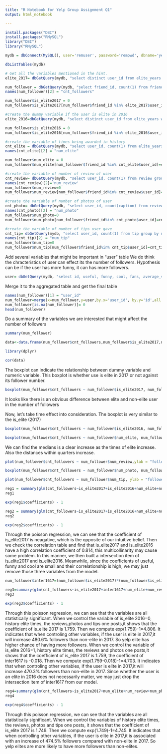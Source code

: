 ```yaml
---
title: "R Notebook for Yelp Group Assignment Q1"
output: html_notebook

---
```


```r
install.packages("DBI")
install.packages("RMySQL")
library("DBI")
library("RMySQL")

mydb = dbConnect(MySQL(), user='remuser', password='rempwd', dbname='yelp_db', host='ec2-34-216-35-252.us-west-2.compute.amazonaws.com', port=3306)

dbListTables(mydb)
```
```r
# Get all the variables mentioned in the hint.
elite_2017= dbGetQuery(mydb, "select distinct user_id from elite_years where year = '2017'")

num_follower = dbGetQuery(mydb, "select friend_id, count(1) from friend group by friend_id")
names(num_follower)[2] = "cnt_followers"

num_follower$is_elite2017 = 0
num_follower$is_elite2017[num_follower$friend_id %in% elite_2017$user_id] = 1

#create the dummy variable if the user is elite in 2016
elite_2016=dbGetQuery(mydb, "select distinct user_id from elite_years where year = '2016'")

num_follower$is_elite2016 = 0
num_follower$is_elite2016[num_follower$friend_id %in% elite_2016$user_id] = 1

#create the variable of times being awarded in history
cnt_elite = dbGetQuery(mydb, "select user_id, count(1) from elite_years where year !='2017' group by user_id")
names(cnt_elite)[2] = "num_elite"

num_follower$num_elite = 0
num_follower$num_elite[num_follower$friend_id %in% cnt_elite$user_id]=cnt_elite$num_elite

#create the variable of number of review of user
cnt_review= dbGetQuery(mydb, "select user_id, count(1) from review group by user_id")
names(cnt_review)[2]='num_review'
num_follower$num_review=0
num_follower$num_review[num_follower$friend_id%in% cnt_review$user_id]=cnt_review$num_review

#create the variable of number of photos of user 
cnt_photo= dbGetQuery(mydb, "select user_id, count(caption) from review as r,photo as p where r.id=p.id group by user_id")
names(cnt_photo)[2] = "num_photo"
num_follower$num_photo=0
num_follower$num_photo[num_follower$friend_id%in% cnt_photo$user_id]=cnt_photo$num_photo

#create the variable of number of tips user gave 
cnt_tip= dbGetQuery(mydb, "select user_id, count(1) from tip group by user_id")
names(cnt_tip)[2] = "num_tip"
num_follower$num_tip=0
num_follower$num_tip[num_follower$friend_id%in% cnt_tip$user_id]=cnt_tip$num_tip
```
Add several variables that might be important in "user" table 
We do think the chracteristics of user can effect its the number of followers.
Hypothesis can be if the user has more funny, it can has more followers.
```r
user= dbGetQuery(mydb, "select id, useful, funny, cool, fans, average_stars from user")
```
Merge it to the aggregated table and get the final table
```r
names(num_follower)[1] = "user_id"
num_follower=merge(x=num_follower,y=user,by.x='user_id', by.y='id',all.x= TRUE)
num_follower[is.na(num_follower)]= 0
head(num_follower)
```
Do a summary of the variables we are interested that might affect the number of followers
```r
summary(num_follower)
```
```r
data<-data.frame(num_follower$cnt_followers,num_follower$is_elite2017,num_follower$is_elite2016,num_follower$num_elite,num_follower$num_review,num_follower$num_photo,num_follower$num_tip,num_follower$useful, num_follower$funny, num_follower$cool)

library(dplyr)

cor(data)
```
The boxplot can indicate the relationship between dummy variable and numeric variable.
This boxplot is whether use is elite in 2017 or not against its follower number.
```r
boxplot(num_follower$cnt_followers ~ num_follower$is_elite2017, num_follower,ylab = "followers", xlab = "elite2017", ylim = c(0, 150))
```
It looks like there is an obvious difference between elite and non-elite user in the number of followers

Now, let's take time effect into consideration. The boxplot is very similar to the is_elite (2017)
```r
boxplot(num_follower$cnt_followers ~ num_follower$is_elite2016, num_follower,ylab = "followers", xlab = "elite2016", ylim = c(0, 150))
```
```r
boxplot(num_follower$cnt_followers ~ num_follower$num_elite, num_follower,ylab =" number of follower",xlab =" historical times of elite", ylim = c(0, 1500))
```
We can find the medians is a clear increase as the times of elite increase. 
Also the distances within quarters increase.
```r
plot(num_follower$cnt_followers ~ num_follower$num_review,ylab = "followers", xlab = "reviewnumber",col='red',pch=19,bg='green',lwd=4,lty=2)
```
```r
boxplot(num_follower$cnt_followers ~ num_follower$num_photo, num_follower,ylab =" Number of follower",xlab ="Photo number ", ylim = c(0, 500))
```
```r
plot(num_follower$cnt_followers ~ num_follower$num_tip, ylab = "followers", xlab = "tip number",col='green',pch=19,bg='green',lwd=4,lty=2)
```
```r
reg1 = summary(glm(cnt_followers~is_elite2017+is_elite2016+num_elite+num_review+num_photo+num_tip,data=num_follower,family='poisson'))
reg1
```
```r
exp(reg1$coefficients) - 1
```
```r
reg2 = summary(glm(cnt_followers~is_elite2017+is_elite2016+num_elite+num_review+num_photo+num_tip+useful+funny+cool,data=num_follower,family='poisson'))
reg2
```
```r
exp(reg2$coefficients) - 1
```
Through the poisson regression, we can see that the coefficient of is_elite2017 is neagative, which is the opposite of our intuitive belief.
Then we check the correlation table and find that is_elite2017 and is_elite2016 have a high correlation coefficient of 0.814, this multicollinarity may cause some problem.
In this manner, we then built a intersection item of is_elite2017 and is_elite2016.
Meanwhile, since the coefficients of useful, funny and cool are small and their correlationship is high, we may just remove those three variables from the model.
```r
num_follower$inter1617=(num_follower$is_elite2017)*(num_follower$is_elite2016)

reg3=summary(glm(cnt_followers~is_elite2017+inter1617+num_elite+num_review+num_photo+num_tip,data=num_follower,family='poisson'))
reg3
```
```r
exp(reg3$coefficients) - 1
```
Through this poisson regression, we can see that the variables are all statistically significant. 
When we control the variable of is_elite 2016=0, history elite times, the reviews,photos and tips one posts,it shows that the coefficient of is_elite 2017 is 1.759. Then we compute exp(1.759)-1=4.806. 
It indicates that when controling other variables, if the user is elite in 2017,it will increase 480.6% followers than non-elite in 2017. So yelp elite has higher chance of having more followers.
When we control the variable of is_elite 2016=1, history elite times, the reviews and photos one posts,it shows that the coefficient of is_elite 2017 is 1.759, the coefficient of inter1617 is -0.018. 
Then we compute exp(1.759-0.018)-1=4.703. 
It indicates that when controling other variables, if the user is elite in 2017,it will increase 470.3% followers than non-elite in 2017.
Since whether the user is an elite in 2016 does not necessarily matter, we may just drop the intersection item of inter1617 from our model.
```r
reg4=summary(glm(cnt_followers~is_elite2017+num_elite+num_review+num_photo+num_tip,data=num_follower,family='poisson'))
reg4
```
```r
exp(reg4$coefficients) - 1
```
Through this poisson regression, we can see that the variables are all statistically significant. 
When we control the variables of history elite times, the reviews, photos and tips one posts, it shows that the coefficient of is_elite 2017 is 1.749. Then we compute exp(1.749)-1=4.745. 
It indicates that when controlling other variables, if the user is elite in 2017,it is associated with an increase of 474.5% followers compared with non-elite in 2017. 
So yelp elites are more likely to have more followers than non-elites.

